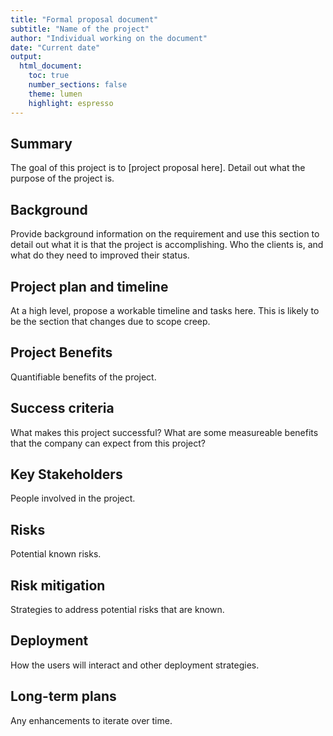 ```yaml
---
title: "Formal proposal document"
subtitle: "Name of the project"
author: "Individual working on the document"
date: "Current date"
output: 
  html_document:
    toc: true
    number_sections: false
    theme: lumen
    highlight: espresso
---
```


## Summary

The goal of this project is to [project proposal here]. Detail out what the purpose of the project is. 

## Background

Provide background information on the requirement and use this section to detail out what it is that the project is accomplishing. Who the clients is, and what do they need to improved their status. 

## Project plan and timeline

At a high level, propose a workable timeline and tasks here. This is likely to be the section that changes due to scope creep.  

## Project Benefits

Quantifiable benefits of the project. 

## Success criteria 

What makes this project successful? What are some measureable benefits that the company can expect from this project?

## Key Stakeholders

People involved in the project.

## Risks

Potential known risks.

## Risk mitigation

Strategies to address potential risks that are known. 

## Deployment 

How the users will interact and other deployment strategies. 

## Long-term plans

Any enhancements to iterate over time. 